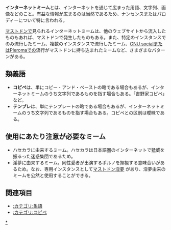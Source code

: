 '''インターネットミーム'''とは、インターネットを通じて広まった用語、文字列、画像などのこと。有益な情報が広まるのは当然であるため、ナンセンスまたはパロディーについて特に言われる。

[[Mastodon|マストドン]]で見られるインターネットミームは、他のウェブサイトから流入したものもあれば、マストドンで発生したものもある。また、特定のインスタンスでのみ流行したミーム、複数のインスタンスで流行したミーム、[[GNU social]]または[[Pleroma]]での流行がマストドンに持ち込まれたミームなど、さまざまなパターンがある。

==類義語==
* '''コピペ'''は、単にコピー・アンド・ペーストの略である場合もあるが、インターネットミームのうち文字列であるものを指す場合もある。「吉野家コピペ」など。
* '''テンプレ'''は、単にテンプレートの略である場合もあるが、インターネットミームのうち文字列であるものを指す場合もある。コピペとの区別は曖昧である。

==使用にあたり注意が必要なミーム==
* ハセカラに由来するミーム。ハセカラは日本語圏のインターネットで猛威を振るった迷惑集団であるため。
* 淫夢に由来するミーム。同性愛者が出演するポルノを揶揄する意味合いがあるため。なお、専用インスタンスとして[https://mstdn.yjsnpi.nu マストドン淫夢] があり、淫夢由来のミームを公然と使用することができる。

== 関連項目 ==
* [[:カテゴリ:象語]]
* [[:カテゴリ:コピペ]]

[[category:コピペ|*]]
{{DEFAULTSORT:いんたあねつとみいむ}}
